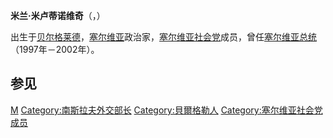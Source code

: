 '''米兰·米卢蒂诺维奇'''（'''{{lang-sr|Милан Милутиновић}}'''，{{bd|1942年|12月19日||}}）

出生于[[贝尔格莱德|贝尔格莱德]]，[[塞尔维亚|塞尔维亚]]政治家，[[塞尔维亚社会党|塞尔维亚社会党]]成员，曾任[[塞尔维亚总统|塞尔维亚总统]]（1997年－2002年）。
==参见==
{{start box}}
{{succession box|[[德拉甘·托米奇|德拉甘·托米奇]]<br>（代理）|[[娜塔莎·米契奇|娜塔莎·米契奇]]<br>（代理）|[[塞尔维亚总统|塞尔维亚总统]]|1997年－2002年}}
{{end box}}
{{Serbia-stub}}
{{歐洲政治人物小作品}}
[[Category:塞尔维亚总统|M]]
[[Category:南斯拉夫外交部长|Category:南斯拉夫外交部长]]
[[Category:貝爾格勒人|Category:貝爾格勒人]]
[[Category:塞尔维亚社会党成员|Category:塞尔维亚社会党成员]]